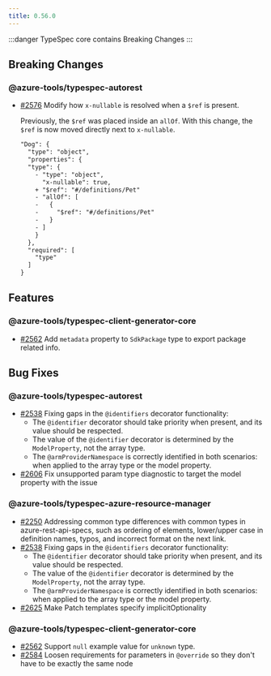 ```yaml
---
title: 0.56.0
---
```



:::danger
TypeSpec core contains Breaking Changes
:::

<LinkCard
  title="TypeSpec Core 1.0"
  description="See changes to the TypeSpec language and core libraries"
  href="https://typespec.io/docs/release-notes/release-2025-05-06"
/>

## Breaking Changes

### @azure-tools/typespec-autorest

- [#2576](https://github.com/Azure/typespec-azure/pull/2576) Modify how `x-nullable` is resolved when a `$ref` is present.

  Previously, the `$ref` was placed inside an `allOf`. With this change, the `$ref` is now moved directly next to `x-nullable`.

  ```diff lang=json
  "Dog": {
    "type": "object",
    "properties": {
    "type": {
      - "type": "object",
        "x-nullable": true,
      + "$ref": "#/definitions/Pet"
      - "allOf": [
      -   {
      -     "$ref": "#/definitions/Pet"
      -   }
      - ]
      }
    },
    "required": [
      "type"
    ]
  }
  ```

## Features

### @azure-tools/typespec-client-generator-core

- [#2562](https://github.com/Azure/typespec-azure/pull/2562) Add `metadata` property to `SdkPackage` type to export package related info.

## Bug Fixes

### @azure-tools/typespec-autorest

- [#2538](https://github.com/Azure/typespec-azure/pull/2538) Fixing gaps in the `@identifiers` decorator functionality:
  - The `@identifier` decorator should take priority when present, and its value should be respected.
  - The value of the `@identifier` decorator is determined by the `ModelProperty`, not the array type.
  - The `@armProviderNamespace` is correctly identified in both scenarios: when applied to the array type or the model property.
- [#2606](https://github.com/Azure/typespec-azure/pull/2606) Fix unsupported param type diagnostic to target the model property with the issue

### @azure-tools/typespec-azure-resource-manager

- [#2250](https://github.com/Azure/typespec-azure/pull/2250) Addressing common type differences with common types in azure-rest-api-specs, such as ordering of elements, lower/upper case in definition names, typos, and incorrect format on the next link.
- [#2538](https://github.com/Azure/typespec-azure/pull/2538) Fixing gaps in the `@identifiers` decorator functionality:
  - The `@identifier` decorator should take priority when present, and its value should be respected.
  - The value of the `@identifier` decorator is determined by the `ModelProperty`, not the array type.
  - The `@armProviderNamespace` is correctly identified in both scenarios: when applied to the array type or the model property.
- [#2625](https://github.com/Azure/typespec-azure/pull/2625) Make Patch templates specify implicitOptionality

### @azure-tools/typespec-client-generator-core

- [#2562](https://github.com/Azure/typespec-azure/pull/2562) Support `null` example value for `unknown` type.
- [#2584](https://github.com/Azure/typespec-azure/pull/2584) Loosen requirements for parameters in `@override` so they don't have to be exactly the same node
